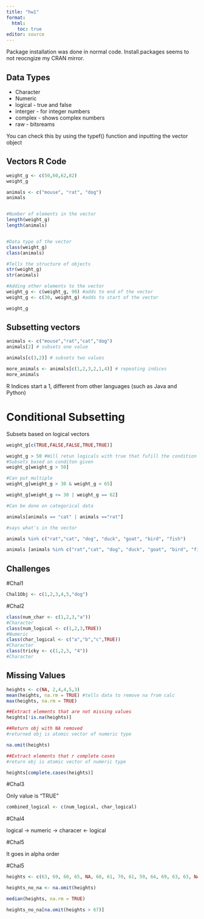 ```yaml
---
title: "hw1"
format:
  html:
    toc: true
editor: source
---
```

Package installation was done in normal code. Install.packages seems to not reocngize my CRAN mirror.


## Data Types 
* Character
* Numeric 
* logical - true and false
* interger - for integer numbers 
* complex - shows complex numbers
* raw - bitsreams

You can check this by using the typef() function and inputting the vector object

## Vectors R Code

```r
weight_g <- c(50,60,62,82)
weight_g

animals <- c("mouse", "rat", "dog")
animals


#Number of elements in the vector
length(weight_g)
length(animals)


#Data type of the vector
class(weight_g)
class(animals)

#Tells the structure of objects
str(weight_g)
str(animals)

#Adding other elements to the vector
weight_g <- c(weight_g, 90) #adds to end of the vector
weight_g <- c(30, weight_g) #adds to start of the vector

weight_g
```

## Subsetting vectors

```r

animals <- c("mouse","rat","cat","dog")
animals[2] # subsets one value

animals[c(3,2)] # subsets two values

more_animals <- animals[c(1,2,3,2,1,4)] # repeating indices
more_animals

```

R Indices start a 1, different from other languages (such as Java and Python)

# Conditional Subsetting

Subsets based on logical vectors

```r
weight_g[c(TRUE,FALSE,FALSE,TRUE,TRUE)]

weight_g > 50 #Will retun logicals with true that fufill the condition
#Subsets based on conditon given
weight_g[weight_g > 50]

#Can put multiple
weight_g[weight_g > 30 & weight_g < 65]

weight_g[weight_g <= 30 | weight_g == 62]

#Can be done on categorical data

animals[animals == "cat" | animals =="rat"]

#says what's in the vector

animals %in% c("rat","cat", "dog", "duck", "goat", "bird", "fish")

animals [animals %in% c("rat","cat", "dog", "duck", "goat", "bird", "fish")]


```

## Challenges

#Chal1

```r

Chal1Obj <- c(1,2,3,4,5,"dog")

```

#Chal2

```r

class(num_char <- c(1,2,3,"a"))
#Character
class(num_logical <- c(1,2,3,TRUE))
#Numeric
class(char_logical <- c("a","b","c",TRUE))
#Character
class(tricky <- c(1,2,3, "4"))
#Character
```

## Missing Values

```r
heights <- c(NA, 2,4,4,5,3)
mean(heights, na.rm = TRUE) #tells data to remove na from calc
max(heights, na.rm = TRUE)

##Extract elements that are not missing values
heights[!is.na(heights)]

##Return obj with NA removed
#returned obj is atomic vector of numeric type

na.omit(heights)

##Extract elements that r complete cases
#return obj is atomic vector of numeric type

heights[complete.cases(heights)]

```

#Chal3

Only value is "TRUE"

```r

combined_logical <- c(num_logical, char_logical)
```

#Chal4

logical -\> numeric -\> characer \<- logical

#Chal5

It goes in alpha order

#Chal5

```r
heights <- c(63, 69, 60, 65, NA, 68, 61, 70, 61, 59, 64, 69, 63, 63, NA, 72, 65, 64, 70, 63, 65)

heights_no_na <- na.omit(heights)

median(heights, na.rm = TRUE)

heights_no_na[na.omit(heights > 67)]
```
